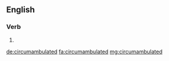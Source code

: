 ==English==

===Verb===
{{head|en|verb form}}

# {{en-past of|circumambulate}}

[[de:circumambulated]]
[[fa:circumambulated]]
[[mg:circumambulated]]